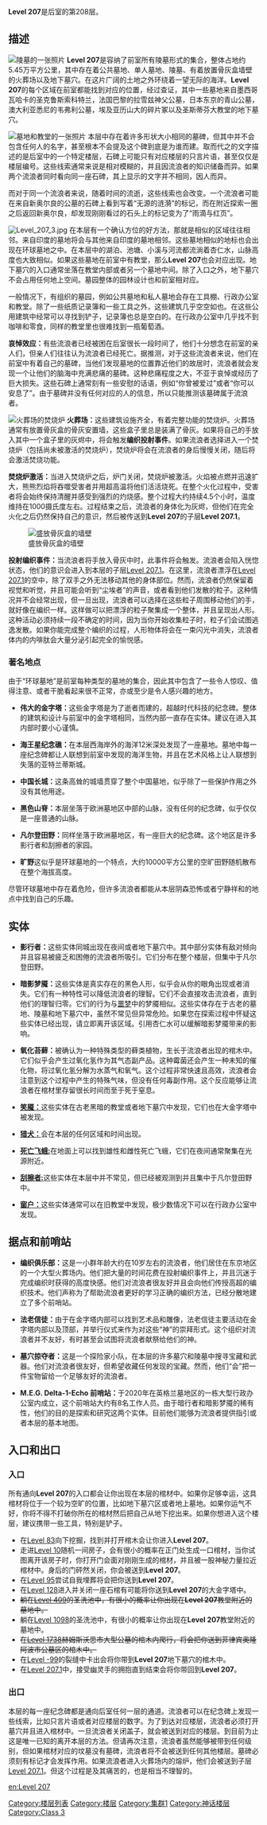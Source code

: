  {{DISPLAYTITLE:Level 207："环球墓地"}}
{{Class 3}}

<div align="center" style="position:fixed; z-index:-1; top:0; left:0; right:0; bottom:0;"></div>

'''Level 207'''是后室的第208层。

== 描述 ==
[[File:Level_207_1.jpg|thumb|陵墓的一张照片]]
'''Level 207'''是容纳了前室所有陵墓形式的集合，整体占地约5.45万平方公里，其中存在着公共墓地、单人墓地、陵墓、有着放置骨灰盒墙壁的火葬场以及地下墓穴。在这片广阔的土地之外环绕着一望无际的海洋。'''Level 207'''的每个区域在前室都能找到对应的位置，经过查证，其中一些墓地来自墨西哥瓦哈卡的圣克鲁斯索科特兰，法国巴黎的拉雪兹神父公墓，日本东京的青山公墓，澳大利亚悉尼的韦弗利公墓，埃及亚历山大的碎片冢以及圣斯蒂芬大教堂的地下墓穴。

[[File:Level_207_2.jpg|thumb|墓地和教堂的一张照片]]
本层中存在着许多形状大小相同的墓碑，但其中并不会包含任何人的名字，甚至根本不会提及这个碑到底是为谁而建。取而代之的文字描述的是后室中的一个特定楼层，石碑上可能只有对应楼层的只言片语，甚至仅仅是楼层编号。这些线索通常来说是相对模糊的，并且因流浪者的知识储备而异。如果两个流浪者同时看向同一座石碑，其上显示的文字并不相同，因人而异。

而对于同一个流浪者来说，随着时间的流逝，这些线索也会改变。一个流浪者可能在来自新奥尔良的公墓的石碑上看到写着“无源的涟漪”的标记，而在附近探索一圈之后返回新奥尔良，却发现刚刚看过的石头上的标记变为了“雨滴与红页”。

[[File:Level_207_3.jpg|thumb]]
在本层有一个确认方位的好方法，那就是相似的区域往往相邻。来自印度的墓地将会与其他来自印度的墓地相邻。这些墓地相似的地标也会出现在环球墓地之中。在本层中的湖泊、池塘、小溪与河流都流淌着杏仁水，山脉高度也大致相似。如果这些墓地在前室中有教堂，那么'''Level 207'''也会对应出现。地下墓穴的入口通常坐落在教堂内部或者另一个墓地中间。除了入口之外，地下墓穴不会占用任何地上空间。墓园整体的园林设计也和前室相对应。

一般情况下，有组织的墓园，例如公共墓地和私人墓地会存在工具棚、行政办公室和教堂。除了一些纸质记录簿和一些工具之外，这些建筑几乎空空如也。在这些公用建筑中经常可以寻找到铲子，记录簿也总是空白的。在行政办公室中几乎找不到咖啡和零食，同样的教堂里也很难找到一瓶葡萄酒。

'''哀悼效应：'''有些流浪者已经被困在后室很长一段时间了，他们十分想念在前室的亲人们，但亲人们往往认为流浪者已经死亡。据推测，对于这些流浪者来说，他们在前室中有着自己的墓碑，当他们发现墓地的位置靠近他们的故居时，流浪者就会发现一个让他们的脑海中充满悲痛的墓碑。这种悲痛程度之大，不亚于哀悼或经历了巨大损失。这些石碑上通常刻有一些安慰的话语，例如“你曾被爱过”或者“你可以安息了”。由于墓碑并没有任何对应的人的信息，所以只能推测该墓碑属于流浪者。

[[File:Level_207_4.jpg|thumb|火葬场的焚烧炉]]
'''火葬场：'''这些建筑设施齐全，有着完整功能的焚烧炉。火葬场通常有放置骨灰盒的骨灰安置墙，这些盒子里总是装满了骨灰。如果将自己的手放入其中一个盒子里的灰烬中，将会触发'''编织投射事件'''。如果流浪者选择进入一个焚烧炉（包括尚未被激活的焚烧炉），焚烧炉将会在流浪者的身后慢慢关闭，随后将会激活焚烧功能。

'''焚烧炉激活：'''当进入焚烧炉之后，炉门关闭，焚烧炉被激活。火焰被点燃并迅速扩大，熊熊烈焰将吞噬受害者并用超高温将他们活活烧死。在整个火化过程中，受害者将会始终保持清醒并感受到强烈的灼烧感。整个过程大约持续4.5个小时，温度维持在1000摄氏度左右。过程结束之后，流浪者的身体化为灰烬，但他们在完全火化之后仍然保持自己的意识，然后被传送到'''Level 207'''的子层'''Level 207.1'''。

[[File:Level_207_5.jpg|thumb|盛放骨灰盒的墙壁]]

'''投射编织事件：'''当流浪者将手放入骨灰中时，此事件将会触发。流浪者会陷入恍惚状态，他们的意识会进入到本层的子层[[Level 207.1]]。在这里，流浪者漂浮在[[Level 207.1]]的空中，除了双手之外无法移动其他的身体部位。然而，流浪者仍然保留着视觉和听觉，并且可能会听到“尘埃者”的声音，或者看到他们发散的粒子。这种情况并不会经常出现，但一旦出现，流浪者可以选择在这些粒子周围移动他们的手，就好像在编织一样。这样做可以把漂浮的粒子聚集成一个整体，并且呈现出人形。这种活动必须持续一段不确定的时间，因为当你开始收集粒子时，粒子们会试图逃逸发散。如果你能完成整个编织的过程，人形物体将会在一束闪光中消失，流浪者体内的内啡肽会大量分泌引起完全的愉悦感。

===著名地点===
由于“环球墓地”是前室每种类型的墓地的集合，因此其中包含了一些令人惊叹、值得注意、或者干脆看起来很不正常，亦或至少是令人感兴趣的地方。

* '''伟大的金字塔：'''这些金字塔是为了逝者而建的，超越时代科技的纪念碑。整体的建筑和设计与前室中的金字塔相同，当然内部一直存在实体。建议在进入其内部时要小心谨慎。

* '''海王星纪念礁：'''在本层西海岸外的海洋12米深处发现了一座墓地。墓地中每一座纪念碑都让人联想到前室中发现的海洋生物，并且在艺术风格上让人联想到失落的亚特兰蒂斯城。

* '''中国长城：'''这条高耸的城墙贯穿了整个中国墓地，似乎除了一些保护作用之外没有其他用途。

* '''黑色山脊：'''本层坐落于欧洲墓地区中部的山脉，没有任何的纪念碑，似乎仅仅是一座普通的山脉。

* '''凡尔登田野：'''同样坐落于欧洲墓地区，有一座巨大的纪念碑。这个地区是许多影行者和刮擦者的家园。

* '''旷野'''这似乎是环球墓地的一个特点，大约10000平方公里的空旷田野随机散布在整个海拔高度。

尽管环球墓地中存在着危险，但许多流浪者都能从本层阴森恐怖或者宁静祥和的地点中找到自己的乐趣。

==实体==
* '''影行者：'''这些实体同城出现在夜间或者地下墓穴中。其中部分实体有敌对倾向并且容易被疲乏和困倦的流浪者所吸引。它们分布在整个楼层，但集中于凡尔登田野。

* '''暗影梦魇：'''这些实体是真实存在的黑色人形，似乎会从你的眼角出现或者消失。它们有一种特性可以降低流浪者的理智。它们不会直接攻击流浪者，直到他们的理智归零。它们的行为与[[Terror Dreams|噩梦]]中的梦魇相似。这些实体存在于古老的墓地、陵墓和地下墓穴中，虽然不常见但异常危险。如果您在探索过程中怀疑这些实体已经出现，请立即离开该区域。引用杏仁水可以缓解暗影梦魇带来的影响。

* '''氧化苔藓：'''被确认为一种特殊类型的藓类植物，生长于流浪者出现的棺木中。它们似乎会产生过氧化氢作为其气态副产品。这种霉菌还会产生一种未知的催化物，将过氧化氢分解为水蒸气和氧气。这个过程非常快速且高效，流浪者会注意到这个过程中产生的特殊气味，但没有任何毒副作用。这个反应能够让流浪者在棺材里存留很长时间而至于死于窒息。

* '''[[Smilers|笑魇：]]'''这些实体在古老黑暗的教堂或者地下墓穴中发现，它们也在大金字塔中被发现。

* '''[[Hound|猎犬：]]'''会在本层的任何区域和时间出现。

* '''[[Death_Moths|死亡飞蛾:]]'''在地面上可以找到雄性和雌性死亡飞蛾，它们在夜间通常聚集在光源附近。

* '''[[Scratcher|刮擦者:]]'''这些实体在本层中并不常见，但已经被观测到并且集中于凡尔登田野中。

* '''[[Windows|窗户：]]'''这些实体通常可以在旧教堂中发现，极少数情况下可以在行政办公室中发现。

==据点和前哨站==
* '''编织俱乐部：'''这是一小群年龄大约在10岁左右的流浪者，他们居住在东京地区的一个大型火葬场内。他们把大量的时间花费在投射编织事件上，并且沉迷于完成编织时获得的高度快感。他们对流浪者很友好并且会向他们传授高超的编织技术。他们声称为了帮助流浪者更好的学习正确的编织方法，已经分散地建立了多个前哨站。

* '''法老信徒：'''由于在金字塔内部可以找到艺术品和雕像，法老信徒主要活动在金字塔内部以及顶部，并举行仪式来作为对这些“神”的崇拜形式。这个组织对流浪者并不友好，有时甚至会试图将流浪者献祭给他们的神。

* '''墓穴掠夺者：'''这是一个探险家小队，在本层的许多墓穴和陵墓中搜寻宝藏和武器。他们对流浪者很友好，但希望收藏任何发现的宝藏。然而，他们“会”把一件宝物留给一个足够友好的流浪者。

* '''M.E.G. Delta-1-Echo 前哨站：'''于2020年在英格兰墓地区的一栋大型行政办公室内成立，这个前哨站大约有8名工作人员。由于暗行者和暗影梦魇的稀有性，他们的目的是探索和研究这两个实体。目前他们能够为流浪者提供指引或者本层的基本地图。

==入口和出口==
===入口===
所有通向'''Level 207'''的入口都会让你出现在本层的棺材中。如果你足够幸运，这具棺材将位于一个较为空旷的位置，比如地下墓穴区或者地上墓地。如果你运气不好，你将不得不打破你所在的棺材然后把自己从地下挖出来。如果你想进入这个楼层，建议携带一些工具，特别是铲子。

* 在[[Level 83]]向下挖掘，找到并打开棺木会让你进入'''Level 207'''。
* 走进[[Level 10]]随机一间房子，会有很小的概率在正门处生成一口棺材，当你试图离开该房子时，你打开门会面对刚刚生成的棺材，并且被一股神秘力量拉近棺材中。身后的门砰然关闭，你会被送到'''Level 207'''。
* 在[[Level 95]]尝试自我埋葬将会把你送到'''Level 207'''。
* 在[[Level 128]]进入并关闭一座石棺有可能将你送到'''Level 207'''的大金字塔中。
* <s>躺在[[Level 409]]的圣洗池中，有很小的概率让你出现在'''Level 207'''教堂附近的墓地中。</s>
* 躺在[[Level 1098]]的圣洗池中，有很小的概率让你出现在'''Level 207'''教堂附近的墓地中。
* <s>在[[Level 1738]]赫姆斯沃思市大型公墓的棺木内爬行，将会把你送到菲律宾奥隆阿波市公墓区的棺木中。</s>
* 在[[Level -99]]的裂缝中卡出会将你带到'''Level 207'''地下墓穴的棺木中。
* 在[[Level 207.1]]中，接受幽灵手的拥抱直到结束会将你带回到'''Level 207'''。

===出口===
本层的每一座纪念碑都是通向后室任何一层的通道。流浪者可以在纪念碑上发现一些线索，比如只言片语或者对应楼层的数字。为了到达对应楼层，流浪者必须打开墓穴并且进入棺材中。一旦流浪者关闭盖子，就会被送到对应的楼层。到目前为止这是唯一已知的离开本层的方法。但请再次注意，流浪者虽然能够被带到任何级别，但如果棺材对应的坟墓没有墓碑，流浪者将不会被送到任何其他楼层。墓碑必须刻有标记才会发挥作用。如果流浪者进入火葬场内的熔炉，他们会被送到子层[[Level 207.1]]。但这个过程是及其痛苦的，也是相当不理智的。

{{Collapse|initial=<span style="color:brown">'''> 查看作者与关于信息'''</span>|final=<span style="color:brown">'''< 隐藏作者与关于信息'''</span>|body=作者:[https://backrooms.fandom.com/wiki/User:TheDadams TheDadams]<br>译者：[https://backrooms.fandom.com/wiki/User:NotFatDog 不是肥狗]}}

{{Redirect|Prev=206|Next=208}}
[[en:Level 207]]
[[Category:楼层列表]]
[[Category:楼层]]
[[Category:集群1]]
[[Category:神话楼层]]
[[Category:Class 3]]
